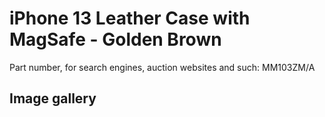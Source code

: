 
# iPhone 13 Leather Case with MagSafe - Golden Brown

Part number, for search engines, auction websites and such: MM103ZM/A

## Image gallery

<div style={{ width: '100%', maxWidth: '768px' }}>
<GalleryComponent
    images={[
      {
        original: "/everysource/MM103.webp",
        thumbnail: "/everypreview/MM103.webp",
      },
      {
        original: "/everysource/MM103_AV1.webp",
        thumbnail: "/everypreview/MM103_AV1.webp",
      },
      {
        original: "/everysource/MM103_AV2.webp",
        thumbnail: "/everypreview/MM103_AV2.webp",
      },
      {
        original: "/everysource/MM103_AV3.webp",
        thumbnail: "/everypreview/MM103_AV3.webp",
      },
      {
        original: "/everysource/MM103_AV4.webp",
        thumbnail: "/everypreview/MM103_AV4.webp",
      },
      {
        original: "/everysource/MM103_AV5.webp",
        thumbnail: "/everypreview/MM103_AV5.webp",
      },
      {
        original: "/everysource/MM103_AV6.webp",
        thumbnail: "/everypreview/MM103_AV6.webp",
      },
      {
        original: "/everysource/MM103_AV7.webp",
        thumbnail: "/everypreview/MM103_AV7.webp",
      }
    ]}
  />
</div>